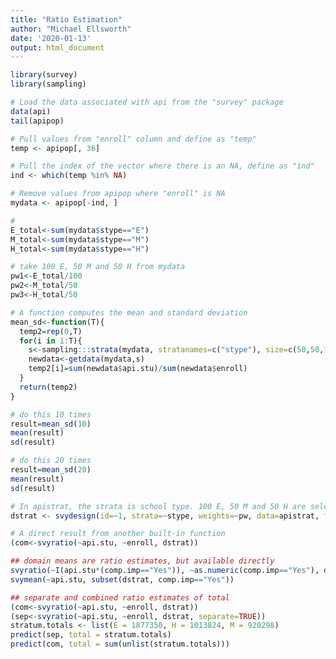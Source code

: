 ```yaml
---
title: "Ratio Estimation"
author: "Michael Ellsworth"
date: '2020-01-13'
output: html_document
---
```


```r
library(survey)
library(sampling)
```

```r
# Load the data associated with api from the "survey" package
data(api)
tail(apipop)

# Pull values from "enroll" column and define as "temp"
temp <- apipop[, 36]

# Pull the index of the vector where there is an NA, define as "ind"
ind <- which(temp %in% NA)

# Remove values from apipop where "enroll" is NA
mydata <- apipop[-ind, ]

# 
E_total<-sum(mydata$stype=="E")
M_total<-sum(mydata$stype=="M")
H_total<-sum(mydata$stype=="H")

# take 100 E, 50 M and 50 H from mydata
pw1<-E_total/100
pw2<-M_total/50
pw3<-H_total/50

# A function computes the mean and standard deviation
mean_sd<-function(T){
  temp2=rep(0,T)
  for(i in 1:T){
    s<-sampling:::strata(mydata, stratanames=c("stype"), size=c(50,50,100), method="srswor")
    newdata<-getdata(mydata,s)
    temp2[i]=sum(newdata$api.stu)/sum(newdata$enroll)
  }
  return(temp2)
}
```

```r
# do this 10 times
result=mean_sd(10)
mean(result)
sd(result)
```

```r
# do this 20 times
result=mean_sd(20)
mean(result)
sd(result)
```

```r
# In apistrat, the strata is school type. 100 E, 50 M and 50 H are selected.
dstrat <- svydesign(id=~1, strata=~stype, weights=~pw, data=apistrat, fpc=~fpc)

# A direct result from another built-in function
(com<-svyratio(~api.stu, ~enroll, dstrat))

## domain means are ratio estimates, but available directly
svyratio(~I(api.stu*(comp.imp=="Yes")), ~as.numeric(comp.imp=="Yes"), dstrat)
svymean(~api.stu, subset(dstrat, comp.imp=="Yes"))
```

```r
## separate and combined ratio estimates of total
(com<-svyratio(~api.stu, ~enroll, dstrat))
(sep<-svyratio(~api.stu, ~enroll, dstrat, separate=TRUE))
stratum.totals <- list(E = 1877350, H = 1013824, M = 920298)
predict(sep, total = stratum.totals)
predict(com, total = sum(unlist(stratum.totals)))
```




